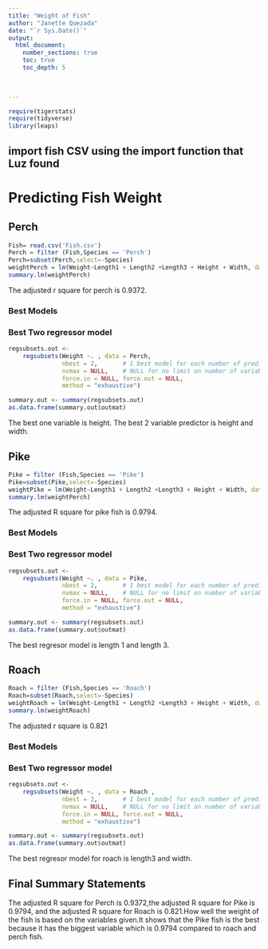 ```yaml
---
title: "Weight of Fish"
author: "Janette Quezada"
date: "`r Sys.Date()`"  
output: 
  html_document:
    number_sections: true
    toc: true
    toc_depth: 5

 
    
---
```



```r
require(tigerstats)
require(tidyverse)
library(leaps)
```


## import fish CSV using the import function that Luz found


# Predicting Fish Weight



## Perch

```r
Fish= read.csv('Fish.csv')
Perch = filter (Fish,Species == 'Perch')
Perch=subset(Perch,select=-Species)
weightPerch = lm(Weight~Length1 + Length2 +Length3 + Height + Width, data = Perch)  
summary.lm(weightPerch)
``` 
The adjusted r square for perch is 0.9372.


### Best Models

### Best Two regressor model



```r
regsubsets.out <-
    regsubsets(Weight ~. , data = Perch,
               nbest = 2,       # 1 best model for each number of predictors
               nvmax = NULL,    # NULL for no limit on number of variables
               force.in = NULL, force.out = NULL,
               method = "exhaustive")

summary.out <- summary(regsubsets.out)
as.data.frame(summary.out$outmat)
```                                                                                                                                                                                                                            




The best one variable is height. The best 2 variable predictor is height and width. 






 
## Pike

```r
Pike = filter (Fish,Species == 'Pike')
Pike=subset(Pike,select=-Species)
weightPike = lm(Weight~Length1 + Length2 +Length3 + Height + Width, data = Pike)  
summary.lm(weightPerch)
``` 

The adjusted R square for pike fish is 0.9794.

### Best Models

### Best Two regressor model

```r
regsubsets.out <-
    regsubsets(Weight ~. , data = Pike,
               nbest = 2,       # 1 best model for each number of predictors
               nvmax = NULL,    # NULL for no limit on number of variables
               force.in = NULL, force.out = NULL,
               method = "exhaustive")

summary.out <- summary(regsubsets.out)
as.data.frame(summary.out$outmat)
```                      

The best regresor model is length 1 and length 3.

## Roach
```r
Roach = filter (Fish,Species == 'Roach')
Roach=subset(Roach,select=-Species)
weightRoach = lm(Weight~Length1 + Length2 +Length3 + Height + Width, data = Roach)  
summary.lm(weightRoach)
``` 
The adjusted r square is 0.821



### Best Models

### Best Two regressor model
```r
regsubsets.out <-
    regsubsets(Weight ~. , data = Roach ,
               nbest = 2,       # 1 best model for each number of predictors
               nvmax = NULL,    # NULL for no limit on number of variables
               force.in = NULL, force.out = NULL,
               method = "exhaustive")

summary.out <- summary(regsubsets.out)
as.data.frame(summary.out$outmat)
```     

The best regresor model for roach is length3 and width.

## Final Summary Statements


The adjusted R square for Perch is 0.9372,the adjusted R square for Pike is 0.9794, and the adjusted R square for Roach is 0.821.How well the weight of the fish is based on the variables given.It shows that the Pike fish is the best because it has the biggest variable which is 0.9794 compared to roach and perch fish.




